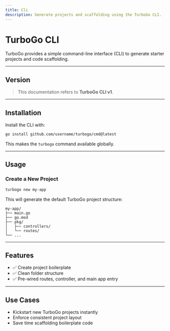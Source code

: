 ```yaml
---
title: Cli
description: Generate projects and scaffolding using the TurboGo CLI.
---
```


#  TurboGo CLI

TurboGo provides a simple command-line interface (CLI) to generate starter projects and code scaffolding.

---

##  Version

> This documentation refers to **TurboGo CLI v1**.

---

##  Installation

Install the CLI with:

```sh
go install github.com/username/turbogo/cmd@latest
```

This makes the `turbogo` command available globally.

---

##  Usage

### Create a New Project

```sh
turbogo new my-app
```

This will generate the default TurboGo project structure:

```
my-app/
├── main.go
├── go.mod
├── pkg/
│   ├── controllers/
│   └── routes/
└── ...
```

---

##  Features

- ✅ Create project boilerplate
- ✅ Clean folder structure
- ✅ Pre-wired routes, controller, and main app entry

---

## Use Cases

- Kickstart new TurboGo projects instantly
- Enforce consistent project layout
- Save time scaffolding boilerplate code
